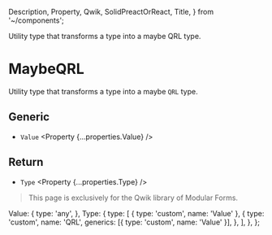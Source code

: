   Description,
  Property,
  Qwik,
  SolidPreactOrReact,
  Title,
} from '~/components';

<Title>MaybeQRL</Title>
<Description>
  Utility type that transforms a type into a maybe QRL type.
</Description>

# MaybeQRL

<Qwik block>

Utility type that transforms a type into a maybe `QRL` type.

## Generic

- `Value` <Property {...properties.Value} />

## Return

- `Type` <Property {...properties.Type} />

</Qwik>

<SolidPreactOrReact block>

<HttpStatusCode code={404} />

> This page is exclusively for the Qwik library of Modular Forms.

</SolidPreactOrReact>

  Value: {
    type: 'any',
  },
  Type: {
    type: [
      { type: 'custom', name: 'Value' },
      {
        type: 'custom',
        name: 'QRL',
        generics: [{ type: 'custom', name: 'Value' }],
      },
    ],
  },
};
